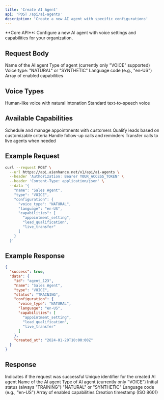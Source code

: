 ```yaml
---
title: 'Create AI Agent'
api: 'POST /api/ai-agents'
description: 'Create a new AI agent with specific configurations'
---
```


<Note>
  **Core API**: Configure a new AI agent with voice settings and capabilities for your organization.
</Note>

## Request Body

<ParamField body="name" type="string" required>
  Name of the AI agent
</ParamField>

<ParamField body="type" type="string" required>
  Type of agent (currently only "VOICE" supported)
</ParamField>

<ParamField body="configuration" type="object" required>
  <Expandable title="Configuration Object">
    <ParamField body="voice_type" type="string" required>
      Voice type: "NATURAL" or "SYNTHETIC"
    </ParamField>
    <ParamField body="language" type="string" required>
      Language code (e.g., "en-US")
    </ParamField>
    <ParamField body="capabilities" type="array" required>
      Array of enabled capabilities
    </ParamField>
  </Expandable>
</ParamField>

## Voice Types

<ResponseField name="voice_type" type="string">
  <Expandable title="Available Options">
    <ResponseField name="NATURAL" type="string">
      Human-like voice with natural intonation
    </ResponseField>
    <ResponseField name="SYNTHETIC" type="string">
      Standard text-to-speech voice
    </ResponseField>
  </Expandable>
</ResponseField>

## Available Capabilities

<ResponseField name="capabilities" type="array">
  <Expandable title="Available Options">
    <ResponseField name="appointment_setting" type="string">
      Schedule and manage appointments with customers
    </ResponseField>
    <ResponseField name="lead_qualification" type="string">
      Qualify leads based on customizable criteria
    </ResponseField>
    <ResponseField name="follow_up" type="string">
      Handle follow-up calls and reminders
    </ResponseField>
    <ResponseField name="live_transfer" type="string">
      Transfer calls to live agents when needed
    </ResponseField>
  </Expandable>
</ResponseField>

## Example Request

```bash
curl --request POST \
  --url https://api.aienhance.net/v1/api/ai-agents \
  --header 'Authorization: Bearer YOUR_ACCESS_TOKEN' \
  --header 'Content-Type: application/json' \
  --data '{
    "name": "Sales Agent",
    "type": "VOICE",
    "configuration": {
      "voice_type": "NATURAL",
      "language": "en-US",
      "capabilities": [
        "appointment_setting",
        "lead_qualification",
        "live_transfer"
      ]
    }
  }'
```

## Example Response

```json
{
  "success": true,
  "data": {
    "id": "agent_123",
    "name": "Sales Agent",
    "type": "VOICE",
    "status": "TRAINING",
    "configuration": {
      "voice_type": "NATURAL",
      "language": "en-US",
      "capabilities": [
        "appointment_setting",
        "lead_qualification",
        "live_transfer"
      ]
    },
    "created_at": "2024-01-20T10:00:00Z"
  }
}
```

## Response

<ResponseField name="success" type="boolean">
  Indicates if the request was successful
</ResponseField>

<ResponseField name="data" type="object">
  <Expandable title="Properties">
    <ResponseField name="id" type="string">
      Unique identifier for the created AI agent
    </ResponseField>
    <ResponseField name="name" type="string">
      Name of the AI agent
    </ResponseField>
    <ResponseField name="type" type="string">
      Type of AI agent (currently only "VOICE")
    </ResponseField>
    <ResponseField name="status" type="string">
      Initial status (always "TRAINING")
    </ResponseField>
    <ResponseField name="configuration" type="object">
      <Expandable title="Properties">
        <ResponseField name="voice_type" type="string">
          "NATURAL" or "SYNTHETIC"
        </ResponseField>
        <ResponseField name="language" type="string">
          Language code (e.g., "en-US")
        </ResponseField>
        <ResponseField name="capabilities" type="array">
          Array of enabled capabilities
        </ResponseField>
      </Expandable>
    </ResponseField>
    <ResponseField name="created_at" type="string">
      Creation timestamp (ISO 8601)
    </ResponseField>
  </Expandable>
</ResponseField>
